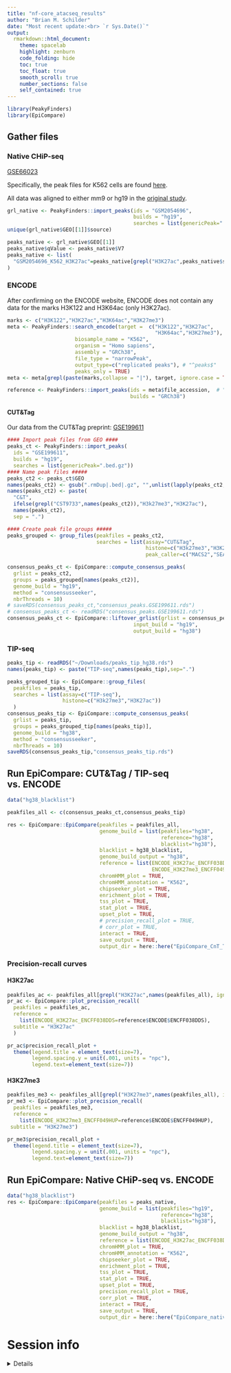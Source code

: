 ```yaml
---
title: "nf-core_atacseq_results"
author: "Brian M. Schilder"
date: "Most recent update:<br> `r Sys.Date()`"
output: 
  rmarkdown::html_document: 
    theme: spacelab
    highlight: zenburn 
    code_folding: hide 
    toc: true 
    toc_float: true
    smooth_scroll: true
    number_sections: false 
    self_contained: true  
---
```


```r
library(PeakyFinders)
library(EpiCompare)
```


## Gather files

### Native CHiP-seq

[GSE66023](https://www.ncbi.nlm.nih.gov/geo/query/acc.cgi?acc=GSE66023&s=09)

Specifically, the peak files for K562 cells are found [here](https://www.ncbi.nlm.nih.gov/geo/query/acc.cgi?acc=GSM2054696). 

All data was aligned to either mm9 or hg19 in the [original study](https://www.nature.com/articles/ng.3550).

```r
grl_native <- PeakyFinders::import_peaks(ids = "GSM2054696",
                                         builds = "hg19",
                                         searches = list(genericPeak=".bed.gz"))
unique(grl_native$GEO[[1]]$source)

peaks_native <- grl_native$GEO[[1]]
peaks_native$qValue <- peaks_native$V7
peaks_native <- list(
  "GSM2054696_K562_H3K27ac"=peaks_native[grepl("H3K27ac",peaks_native$source), ]
)
```

### ENCODE

After confirming on the ENCODE website, ENCODE does not contain any data for
the marks H3K122 and H3K64ac (only H3K27ac). 

```r
marks <- c("H3K122","H3K27ac","H3K64ac","H3K27me3")
meta <- PeakyFinders::search_encode(target =  c("H3K122","H3K27ac",
                                                "H3K64ac","H3K27me3"),
                      biosample_name = "K562",
                      organism = "Homo sapiens",
                      assembly = "GRCh38",
                      file_type = "narrowPeak",
                      output_type=c("replicated peaks"), # "^peaks$"
                      peaks_only = TRUE) 
meta <- meta[grepl(paste(marks,collapse = "|"), target, ignore.case = TRUE),]

reference <- PeakyFinders::import_peaks(ids = meta$file_accession,  # "ENCSR000AKP" 
                                        builds = "GRCh38")
```

#### CUT&Tag

Our data from the CUT&Tag preprint: 
[GSE199611](https://www.ncbi.nlm.nih.gov/geo/query/acc.cgi?acc=GSE199611)

```r
#### Import peak files from GEO ####
peaks_ct <- PeakyFinders::import_peaks(
  ids = "GSE199611",
  builds = "hg19",
  searches = list(genericPeak=".bed.gz"))
#### Name peak files #####
peaks_ct2 <- peaks_ct$GEO
names(peaks_ct2) <- gsub(".rmDup|.bed|.gz", "",unlist(lapply(peaks_ct2, function(x){x$source[1]})))
names(peaks_ct2) <- paste(
  "C&T",
  ifelse(grepl("CST9733",names(peaks_ct2)),"H3k27me3","H3K27ac"),
  names(peaks_ct2),
  sep = ".")

#### Create peak file groups #####
peaks_grouped <- group_files(peakfiles = peaks_ct2, 
                             searches = list(assay="CUT&Tag",
                                             histone=c("H3k27me3","H3K27ac"),
                                             peak_caller=c("MACS2","SEACR")))

consensus_peaks_ct <- EpiCompare::compute_consensus_peaks(
  grlist = peaks_ct2, 
  groups = peaks_grouped[names(peaks_ct2)], 
  genome_build = "hg19", 
  method = "consensusseeker",
  nbrThreads = 10)
# saveRDS(consensus_peaks_ct,"consensus_peaks.GSE199611.rds")
# consensus_peaks_ct <- readRDS("consensus_peaks.GSE199611.rds")
consensus_peaks_ct <- EpiCompare::liftover_grlist(grlist = consensus_peaks_ct,
                                         input_build = "hg19",
                                         output_build = "hg38")
```

### TIP-seq

```r
peaks_tip <- readRDS("~/Downloads/peaks_tip_hg38.rds")
names(peaks_tip) <- paste("TIP-seq",names(peaks_tip),sep=".")

peaks_grouped_tip <- EpiCompare::group_files(
  peakfiles = peaks_tip,
  searches = list(assay=c("TIP-seq"),
                  histone=c("H3k27me3","H3K27ac")) 
  )
consensus_peaks_tip <- EpiCompare::compute_consensus_peaks(
  grlist = peaks_tip, 
  groups = peaks_grouped_tip[names(peaks_tip)], 
  genome_build = "hg38", 
  method = "consensusseeker",
  nbrThreads = 10)
saveRDS(consensus_peaks_tip,"consensus_peaks_tip.rds")
```


## Run EpiCompare: CUT&Tag / TIP-seq vs. ENCODE

```r
data("hg38_blacklist") 

peakfiles_all <- c(consensus_peaks_ct,consensus_peaks_tip)

res <- EpiCompare::EpiCompare(peakfiles = peakfiles_all,
                              genome_build = list(peakfiles="hg38",
                                                  reference="hg38",
                                                  blacklist="hg38"), 
                              blacklist = hg38_blacklist,
                              genome_build_output = "hg38",
                              reference = list(ENCODE_H3K27ac_ENCFF038DDS=reference$ENCODE$ENCFF038DDS,
                                               ENCODE_H3K27me3_ENCFF049HUP=reference$ENCODE$ENCFF049HUP),
                              chromHMM_plot = TRUE,
                              chromHMM_annotation = "K562",
                              chipseeker_plot = TRUE,
                              enrichment_plot = TRUE,
                              tss_plot = TRUE, 
                              stat_plot = TRUE,
                              upset_plot = TRUE,
                              # precision_recall_plot = TRUE,
                              # corr_plot = TRUE,
                              interact = TRUE,
                              save_output = TRUE,
                              output_dir = here::here("EpiCompare_CnT_TIP_consensus"))
```   

### Precision-recall curves

#### H3K27ac

```r

peakfiles_ac <- peakfiles_all[grepl("H3K27ac",names(peakfiles_all), ignore.case = TRUE)]
pr_ac <- EpiCompare::plot_precision_recall(
  peakfiles = peakfiles_ac,
  reference = 
    list(ENCODE_H3K27ac_ENCFF038DDS=reference$ENCODE$ENCFF038DDS),
  subtitle = "H3K27ac"
  )

pr_ac$precision_recall_plot + 
  theme(legend.title = element_text(size=7),
        legend.spacing.y = unit(.001, units = "npc"),
        legend.text=element_text(size=7))

```

#### H3K27me3

```r
peakfiles_me3 <- peakfiles_all[grepl("H3K27me3",names(peakfiles_all), ignore.case = TRUE)]
pr_me3 <- EpiCompare::plot_precision_recall(
  peakfiles = peakfiles_me3,
  reference =
    list(ENCODE_H3K27me3_ENCFF049HUP=reference$ENCODE$ENCFF049HUP),
 subtitle = "H3K27me3")

pr_me3$precision_recall_plot + 
  theme(legend.title = element_text(size=7),
        legend.spacing.y = unit(.001, units = "npc"),
        legend.text=element_text(size=7))

```
## Run EpiCompare: Native CHiP-seq vs. ENCODE

```r
data("hg38_blacklist")  
res <- EpiCompare::EpiCompare(peakfiles = peaks_native,
                              genome_build = list(peakfiles="hg19",
                                                  reference="hg38",
                                                  blacklist="hg38"), 
                              blacklist = hg38_blacklist,
                              genome_build_output = "hg38",
                              reference = list(ENCODE_H3K27ac_ENCFF038DDS=reference$ENCODE$ENCFF038DDS),
                              chromHMM_plot = TRUE,
                              chromHMM_annotation = "K562",
                              chipseeker_plot = TRUE,
                              enrichment_plot = TRUE,
                              tss_plot = TRUE, 
                              stat_plot = TRUE,
                              upset_plot = TRUE,
                              precision_recall_plot = TRUE,
                              corr_plot = TRUE,
                              interact = TRUE,
                              save_output = TRUE,
                              output_dir = here::here("EpiCompare_nativeCHiPseq"))
```   

# Session info

<details>

```r
utils::sessionInfo()
```

</details>

<br>
